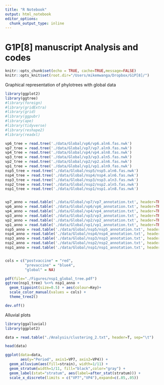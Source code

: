 ```yaml
---
title: "R Notebook"
output: html_notebook
editor_options: 
  chunk_output_type: inline
---
```


# G1P[8] manuscript Analysis and codes

```r
knitr::opts_chunk$set(echo = TRUE, cache=TRUE,message=FALSE)
knitr::opts_knit$set(root.dir="/Users/mikemwanga/Dropbox/G1P[8]/")

```

Graphical representation of phylotrees with global data

```r
library(ggplot2)
library(ggtree)
#library(foreign)
#library(gridExtra)
#library(grid)
#library(ggpubr)
#library(ape)
#library(tidyverse)
#library(reshape2)
#library(readxl)

```


```r

vp6_tree = read.tree('./data/Global/vp6/vp6.aln6.fas.nwk')
vp7_tree = read.tree('./data/Global/vp7/vp7.aln9.fas.nwk')
vp4_tree = read.tree('./data/Global/vp4/vp4.aln8.fas.nwk')
vp3_tree = read.tree('./data/Global/vp3/vp3.aln5.fas.nwk')
vp2_tree = read.tree('./data/Global/vp2/vp2.aln6.fas.nwk')
vp1_tree = read.tree('./data/Global/vp1/vp1.aln9.fas.nwk')
nsp5_tree = read.tree('./data/Global/nsp5/nsp5.aln6.fas.nwk')
nsp4_tree = read.tree('./data/Global/nsp4/nsp4.aln6.fas.nwk')
nsp3_tree = read.tree('./data/Global/nsp3/nsp3.aln3.fas.nwk')
nsp2_tree = read.tree('./data/Global/nsp2/nsp2.aln5.fas.nwk')
nsp1_tree = read.tree('./data/Global/nsp1/nsp1.aln8.fas.nwk')


vp7_anno = read.table('./data/Global/vp7/vp7_annotation.txt', header=TRUE, sep='\t')
vp6_anno = read.table('./data/Global/vp6/vp6_annotation.txt', header=TRUE, sep='\t')
vp4_anno = read.table('./data/Global/vp4/vp4_annotation.txt', header=TRUE, sep='\t')
vp3_anno = read.table('./data/Global/vp3/vp3_annotation.txt', header=TRUE, sep='\t')
vp2_anno = read.table('./data/Global/vp2/vp2_annotation.txt', header=TRUE, sep='\t')
vp1_anno = read.table('./data/Global/vp1/vp1_annotation.txt', header=TRUE, sep='\t')
nsp5_anno = read.table('./data/Global/nsp5/nsp5_annotation.txt', header=TRUE, sep='\t')
nsp4_anno = read.table('./data/Global/nsp4/nsp4_annotation.txt', header=TRUE, sep='\t')
nsp3_anno = read.table('./data/Global/nsp3/nsp3_annotation.txt', header=TRUE, sep='\t')
nsp2_anno = read.table('./data/Global/nsp2/nsp2_annotation.txt', header=TRUE, sep='\t')
nsp1_anno = read.table('./data/Global/nsp1/nsp1_annotation.txt', header=TRUE, sep='\t')


cols = c("postvaccine" = "red",
         "prevaccine" = "blue4",
         "global" = NA)

```

```r
pdf(file="./Figures/nsp1_global_tree.pdf")
ggtree(nsp1_tree) %<+% nsp1_anno +
  geom_tippoint(size=0.5) + aes(colour=Key)+
  scale_color_manual(values = cols) +
  theme_tree2()

dev.off()
```





Alluvial plots


```r
library(ggalluvial)
library(ggplot2)

data = read.table("./Analysis/clustering_2.txt", header=T, sep="\t")

head(data)

```

```r
ggplot(data=data,
       aes(y="Period", axis1=VP7, axis2=VP4)) +
  geom_alluvium(aes(fill=strain), width=1/11) +
  geom_stratum(width=1/11, fill="black",color="gray") +
  geom_label(stat="stratum", aes(label=after_stat(stratum))) +
  scale_x_discrete(limits = c("VP7","VP4"),expand=c(.05,.05))

```



















